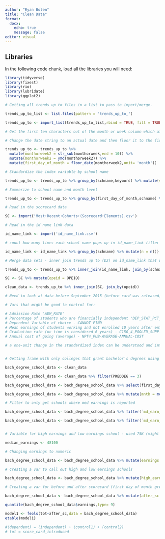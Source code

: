 ```yaml
---
author: "Ryan Bolen"
title: "Clean Data"
format: 
  docx: 
    echo: true
    message: false
editor: visual
---
```


## Libraries

In the following code chunk, load all the libraries you will need:

```r
library(tidyverse)
library(fixest)
library(rio)
library(lubridate)
library(ggplot2)


```

```r
# Getting all trends up to files in a list to pass to import/merge.

trends_up_to_list <- list.files(pattern = 'trends_up_to_')

```

```r
trends_up_to <- import_list(trends_up_to_list,rbind = TRUE, fill = TRUE)
```

```r
# Get the first ten characters out of the month or week column which at the moment is a string. 

# Change the date string to an actual date and then floor it to the first day of the month.

trends_up_to <- trends_up_to %>% 
  mutate(monthorweek2 = str_sub(monthorweek,end = 10)) %>% 
  mutate(monthorweek2 = ymd(monthorweek2)) %>% 
  mutate(first_day_of_month = floor_date(monthorweek2,unit= 'month'))

```

```r

# Standardize the index variable by school name

trends_up_to <- trends_up_to %>% group_by(schname,keyword) %>% mutate(std_key = (index -mean(index,na.rm = TRUE))/sd(index,na.rm = TRUE))
```

```r

# Summarize to school name and month level

trends_up_to <- trends_up_to %>% group_by(first_day_of_month,schname) %>% summarize(tot = sum(std_key))
```

```r

# Read in the scorecard data

SC <- import('Most+Recent+Cohorts+(Scorecard+Elements).csv')

# Read in the id name link data

id_name_link <- import('id_name_link.csv')
```

```r
# count how many times each school name pops up in id_name_link filter out any rows where n > 1

id_name_link <- id_name_link %>% group_by(schname) %>% mutate(n = n()) %>% filter(n == 1)

```

```r
# Merge data sets - inner join trends up to (D2) on id_name_link that we summarised.

trends_up_to <- trends_up_to %>% inner_join(id_name_link, join_by(schname)) 

SC <- SC %>% mutate(opeid = OPEID)

clean_data <- trends_up_to %>% inner_join(SC, join_by(opeid))


```

```r
# Need to look at data before September 2015 (before card was released) and after September 2015 (after it was released)

# Vars that might be good to control for:

# Admission Rate 'ADM_RATE'
# Percentage of students who are financially independent 'DEP_STAT_PCT_IND' - CANNNOT FIND
# Dependent Variable of choice - CANNOT FIND
# Mean earnings of students working and not enrolled 10 years after entry 'mn_earn_wne_p10'
# Graduation rate (on time is considered 6 years) - C150_4_POOLED_SUPP-REPORTED-GRAD-RATE
# Annual cost of going (average) - NPT4_PUB-AVERAGE-ANNUAL-COST

# a one-unit change in the standardized index can be understood and interpreted as a one-standard-deviation change in search interest



```

```r

# Getting frame with only colleges that grant bachelor's degrees using PREDDEG variable equal to 3

bach_degree_school_data <- clean_data

bach_degree_school_data <- clean_data %>% filter(PREDDEG == 3)

bach_degree_school_data <- bach_degree_school_data %>% select(first_day_of_month,`md_earn_wne_p10-REPORTED-EARNINGS`,schname,tot,unitid,opeid,PREDDEG,`C150_4_POOLED_SUPP-REPORTED-GRAD-RATE`,`NPT4_PUB-AVERAGE-ANNUAL-COST`)

bach_degree_school_data <- bach_degree_school_data %>% mutate(mnth = month(first_day_of_month))

# Filter to only get schools where med earnings is reported

bach_degree_school_data <- bach_degree_school_data %>% filter(`md_earn_wne_p10-REPORTED-EARNINGS` != 'PrivacySuppressed')

bach_degree_school_data <- bach_degree_school_data %>% filter(`md_earn_wne_p10-REPORTED-EARNINGS` != 'NULL')


# Variable for high earnings and low earnings school - used 75K (might change to 75th percentile)

median_earnings <- 48100

# Changing earnings to numeric

bach_degree_school_data <- bach_degree_school_data %>% mutate(earnings = as.numeric(`md_earn_wne_p10-REPORTED-EARNINGS`))

# Creating a var to call out high and low earnings schools

bach_degree_school_data <- bach_degree_school_data %>% mutate(high_earnings_school = earnings >= median_earnings)

```

```r
# Creating a var for before and after scorecard (first day of month greater or equal to september 2015)

bach_degree_school_data <- bach_degree_school_data %>% mutate(after_sc = ymd(first_day_of_month) >= ymd('2015-09-01'))

quantile(bach_degree_school_data$earnings,type= 9)

```

```r
model1 <- feols(tot~after_sc,data = bach_degree_school_data)
etable(model1)
```

```r
#(dependent) = (independent) + (control1) + (control2)
# tot = score_card_introduced 
```
